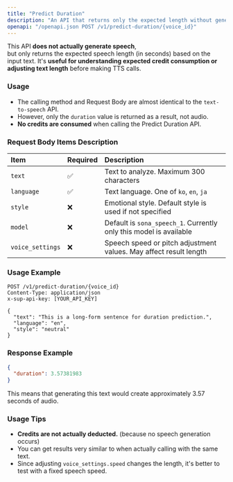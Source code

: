 ```yaml
---
title: "Predict Duration"
description: "An API that returns only the expected length without generating speech, useful for billing prediction or text length adjustment."
openapi: "/openapi.json POST /v1/predict-duration/{voice_id}"
---
```

This API **does not actually generate speech**,\
but only returns the expected speech length (in seconds) based on the input text.
It's **useful for understanding expected credit consumption or adjusting text length** before making TTS calls.

### Usage
- The calling method and Request Body are almost identical to the `text-to-speech` API.
- However, only the `duration` value is returned as a result, not audio.
- **No credits are consumed** when calling the Predict Duration API.

### Request Body Items Description
| Item               | Required | Description                                     |
| :--------------- | :-- | :------------------------------------- |
| `text`           | ✅  | Text to analyze. Maximum 300 characters                     |
| `language`       | ✅  | Text language. One of `ko`, `en`, `ja`          |
| `style`          | ❌  | Emotional style. Default style is used if not specified    |
| `model`          | ❌  | Default is `sona_speech_1`. Currently only this model is available |
| `voice_settings` | ❌  | Speech speed or pitch adjustment values. May affect result length       |

### Usage Example
```http
POST /v1/predict-duration/{voice_id}
Content-Type: application/json
x-sup-api-key: [YOUR_API_KEY]

{
  "text": "This is a long-form sentence for duration prediction.",
  "language": "en",
  "style": "neutral"
}
```

### Response Example
```json
{
  "duration": 3.57381983
}
```
This means that generating this text would create approximately 3.57 seconds of audio.

### Usage Tips
- **Credits are not actually deducted.** (because no speech generation occurs)
- You can get results very similar to when actually calling with the same text.
- Since adjusting `voice_settings.speed` changes the length, it's better to test with a fixed speech speed.
